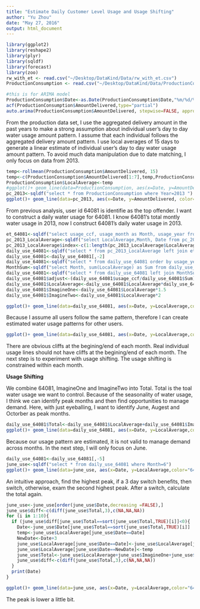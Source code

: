 ```yaml
---
title: "Estimate Daily Customer Level Usage and Usage Shifting"
author: "Yu Zhou"
date: "May 27, 2016"
output: html_document
---
```



```r
library(ggplot2)
library(reshape2)
library(plyr)
library(sqldf)
library(forecast)
library(zoo)
rw_with_et <- read.csv("~/Desktop/DataKind/Data/rw_with_et.csv")
ProductionConsumption <- read.csv("~/Desktop/DataKind/Data/ProductionConsumption.csv")
```

```r
#this is for ARIMA model
ProductionConsumption$Date<-as.Date(ProductionConsumption$Date,"%m/%d/%y")
acf(ProductionConsumption$AmountDelivered,type="partial")
auto.arima(ProductionConsumption$AmountDelivered, stepwise=FALSE, approximation=FALSE,seasonal=TRUE)
```


From the production data set, I use the aggregated delivery amount in the past years to make a strong assumption about individual user's day to day water usage amount pattern. I assume that each individual follows the aggregated delivery amount pattern. I use local averages of 15 days to generate a linear estimate of individual user's day to day water usage amount pattern. To avoid much data manipulation due to date matching, I only focus on data from 2013. 


```r
temp<-rollmean(ProductionConsumption$AmountDelivered, 15)
temp<-c(ProductionConsumption$AmountDelivered[1:7],temp,ProductionConsumption$AmountDelivered[4226:4232])
ProductionConsumption$LocalAverage<-temp
#ggplot()+ geom_line(data=ProductionConsumption, aes(x=Date, y=AmountDelivered, color="AmountDelivered"))+ #geom_line(data=ProductionConsumption, aes(x=Date, y=LocalAverage,color="LocalAverage")) 
pc_2013<-sqldf("select * from ProductionConsumption where Year=2013 ")
ggplot()+ geom_line(data=pc_2013, aes(x=Date, y=AmountDelivered, color="AmountDelivered"))+ geom_line(data=pc_2013, aes(x=Date, y=LocalAverage,color="LocalAverage")) +ggtitle("The 2013 Aggregated Water Usage Pattern")
```


From previous analysis, user id 64081 is identifie as the top offender. I want to construct a daily water usage for 64081. I know 64081's total montly water usage in 2013, now I construct 64081's daily water usage in 2013. 


```r
et_64081<-sqldf("select usage_ccf, usage_month as Month, usage_year from rw_with_et where cust_id_from_utility=64081 and usage_year=2013")
pc_2013_LocalAverage<-sqldf("select LocalAverage,Month, Date from pc_2013")
pc_2013_LocalAverage$index<-c(1:length(pc_2013_LocalAverage$LocalAverage))
daily_use_64081<-sqldf("select * from pc_2013_LocalAverage left join et_64081 on et_64081.Month=pc_2013_LocalAverage.Month")
daily_use_64081<-daily_use_64081[,-2]
daily_use_64081<-sqldf("select * from daily_use_64081 order by usage_year, Month")
MonthSum<-sqldf("select Month, sum(LocalAverage) as Sum from daily_use_64081 group by Month")
daily_use_64081<-sqldf("select * from daily_use_64081 left join MonthSum on daily_use_64081.Month=MonthSum.Month")
daily_use_64081$adjust<-(daily_use_64081$usage_ccf/daily_use_64081$Sum)
daily_use_64081$LocalAverage<-daily_use_64081$LocalAverage*daily_use_64081$adjust
daily_use_64081$ImagineOne<-daily_use_64081$LocalAverage*1.5
daily_use_64081$ImagineTwo<-daily_use_64081$LocalAverage*2

ggplot()+ geom_line(data=daily_use_64081, aes(x=Date, y=LocalAverage,color="Estimated Usage"))+ggtitle("64081's Estimated Daily Water Usage in 2013")
```

Because I assume all users follow the same pattern, therefore I can create estimated water usage patterns for other users. 

```r
ggplot()+ geom_line(data=daily_use_64081, aes(x=Date, y=LocalAverage,color="64081")) +geom_line(data=daily_use_64081, aes(x=Date, y=ImagineOne,color="A"))+geom_line(data=daily_use_64081, aes(x=Date, y=ImagineTwo,color="B"))+ggtitle("Estimated Daily Water Usage in 2013")
```

There are obvious cliffs at the begining/end of each month. Real individual usage lines should not have cliffs at the begining/end of each month. The next step is to experiment with usage shifting. The usage shifting is constrained within each month.


**Usage Shifting**

We combine 64081, ImagineOne and ImagineTwo into Total. Total is the toal water usage we want to control. Because of the seasonality of water usage, I think we can identify peak months and then find opportunities to manage demand. Here, with just eyeballing, I want to identify June, Augest and Octorber as peak months. 

```r
daily_use_64081$Total<-daily_use_64081$LocalAverage+daily_use_64081$ImagineOne+daily_use_64081$ImagineTwo
ggplot()+ geom_line(data=daily_use_64081, aes(x=Date, y=LocalAverage,color="64081")) +geom_line(data=daily_use_64081, aes(x=Date, y=ImagineOne,color="A"))+geom_line(data=daily_use_64081, aes(x=Date, y=ImagineTwo,color="B"))+geom_line(data=daily_use_64081, aes(x=Date, y=Total,color="Total"))+ggtitle("Estimated Daily Water Usage in 2013")
```

Because our usage pattern are estimated, it is not valid to manage demand across months. In the next step, I will only focus on June. 

```r
daily_use_64081<-daily_use_64081[,-5]
june_use<-sqldf("select * from daily_use_64081 where Month=6")
ggplot()+ geom_line(data=june_use, aes(x=Date, y=LocalAverage,color="64081")) +geom_line(data=june_use, aes(x=Date, y=ImagineOne,color="A"))+geom_line(data=june_use, aes(x=Date, y=ImagineTwo,color="B"))+geom_line(data=june_use, aes(x=Date, y=Total,color="Total"))+ggtitle("Estimated Daily Water Usage in 2013 June")
```


An intuitive approach, find the highest peak, if a 3 day switch benefits, then switch, otherwise, exam the second highest peak. After a switch, calculate the total again. 

```r
june_use<-june_use[order(june_use$Date,decreasing =FALSE),]
june_use$diff<-c(diff(june_use$Total,3),c(NA,NA,NA))
for (i in 1:10){
  if (june_use$diff[june_use$Total==sort(june_use$Total,TRUE)[i]]<0){
    Date<-june_use$Date[june_use$Total==sort(june_use$Total,TRUE)[i]]
    temp<-june_use$LocalAverage[june_use$Date==Date]
    NewDate<-Date+3
    june_use$LocalAverage[june_use$Date==Date]<-june_use$LocalAverage[june_use$Date==NewDate]
    june_use$LocalAverage[june_use$Date==NewDate]<-temp
    june_use$Total<-june_use$LocalAverage+june_use$ImagineOne+june_use$ImagineTwo
    june_use$diff<-c(diff(june_use$Total,3),c(NA,NA,NA))
  }    
  print(Date)
}

ggplot()+ geom_line(data=june_use, aes(x=Date, y=LocalAverage,color="64081")) +geom_line(data=june_use, aes(x=Date, y=ImagineOne,color="A"))+geom_line(data=june_use, aes(x=Date, y=ImagineTwo,color="B"))+geom_line(data=june_use, aes(x=Date, y=Total,color="Total"))+ggtitle("Adjusted Daily Water Usage in 2013 June")

```

The peak is lower a little bit. 